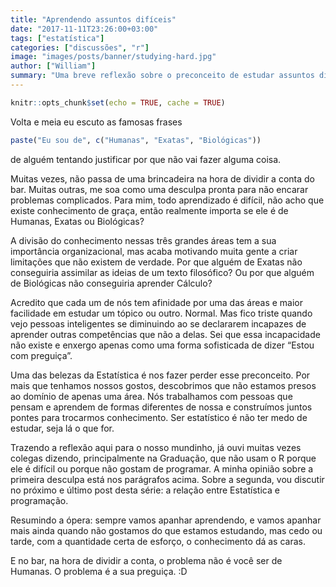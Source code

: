```yaml
---
title: "Aprendendo assuntos difíceis"
date: "2017-11-11T23:26:00+03:00"
tags: ["estatística"]
categories: ["discussões", "r"]
image: "images/posts/banner/studying-hard.jpg"
author: ["William"]
summary: "Uma breve reflexão sobre o preconceito de estudar assuntos difíceis."
---
```


```r
knitr::opts_chunk$set(echo = TRUE, cache = TRUE)
```

Volta e meia eu escuto as famosas frases

```r
paste("Eu sou de", c("Humanas", "Exatas", "Biológicas"))
```

de alguém tentando justificar por que não vai fazer alguma coisa.

Muitas vezes, não passa de uma brincadeira na hora de dividir a conta do bar. Muitas outras, me soa como uma desculpa pronta para não encarar problemas complicados. Para mim, todo aprendizado é difícil, não acho que existe conhecimento de graça, então realmente importa se ele é de Humanas, Exatas ou Biológicas?

A divisão do conhecimento nessas três grandes áreas tem a sua importância organizacional, mas acaba motivando muita gente a criar limitações que não existem de verdade. Por que alguém de Exatas não conseguiria assimilar as ideias de um texto filosófico? Ou por que alguém de Biológicas não conseguiria aprender Cálculo?

Acredito que cada um de nós tem afinidade por uma das áreas e maior facilidade em estudar um tópico ou outro. Normal. Mas fico triste quando vejo pessoas inteligentes se diminuindo ao se declararem incapazes de aprender outras competências que não a delas. Sei que essa incapacidade não existe e enxergo apenas como uma forma sofisticada de dizer "Estou com preguiça".

Uma das belezas da Estatística é nos fazer perder esse preconceito\footnote{Ou medo. Ou preguiça. Na verdade, ainda temos preguiça, mas sabemos que é só preguiça.}. Por mais que tenhamos nossos gostos, descobrimos que não estamos presos ao domínio de apenas uma área. Nós trabalhamos com pessoas que pensam e aprendem de formas diferentes de nossa e construímos juntos pontes para trocarmos conhecimento. Ser estatístico é não ter medo de estudar, seja lá o que for.

Trazendo a reflexão aqui para o nosso mundinho, já ouvi muitas vezes colegas dizendo, principalmente na Graduação, que não usam o R porque ele é difícil ou porque não gostam de programar. A minha opinião sobre a primeira desculpa está nos parágrafos acima. Sobre a segunda, vou discutir no próximo e último post desta série: a relação entre Estatística e programação.

Resumindo a ópera: sempre vamos apanhar aprendendo, e vamos apanhar mais ainda quando não gostamos do que estamos estudando, mas cedo ou tarde, com a quantidade certa de esforço, o conhecimento dá as caras. 

E no bar, na hora de dividir a conta, o problema não é você ser de Humanas. O problema é a sua preguiça. :D
